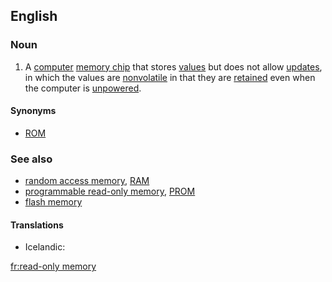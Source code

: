 ==English==
{{wikipedia}}

===Noun===
{{en-noun|sg=[[read-only]] [[memory]]|-}}

# {{electronics}} A [[computer]] [[memory chip]] that stores [[value]]s but does not allow [[update]]s, in which the values are [[nonvolatile]] in that they are [[retain]]ed even when the computer is [[unpowered]].  

====Synonyms====
* [[ROM]]

===See also===
* [[random access memory]], [[RAM]]
* [[programmable read-only memory]], [[PROM]]
* [[flash memory]]

====Translations====
{{trans-top|memory chip that stores values but doesn't allow updates}}
* Icelandic: {{t|is|lesminni|n}}
{{trans-mid}}
{{trans-bottom}}

[[fr:read-only memory]]